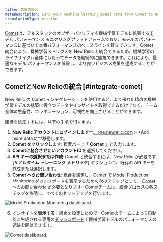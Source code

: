 ```yaml
---
title: 彗星の統合
metaDescription: Send your machine learning model data from Comet to New Relic to understand your model's performance.
translationType: machine
---
```




[Comet](https://www.comet.ml/site/)は、フルスタックのオブザーバビリティを機械学習モデルに拡張する[モデル パフォーマンス モニタリング](/docs/alerts-applied-intelligence/mlops/get-started/intro-mlops/)プラットフォームであり、モデルのパフォーマンスに基づいて本番パフォーマンスのベースラインを確立できます。Comet 統合により、機械学習メトリクスを New Relic と統合できるため、機械学習のライフサイクル全体にわたってデータを継続的に監視できます。これにより、最適なモデル パフォーマンスを確保し、より良いビジネス成果を達成することができます。

## CometとNew Relicの統合 [#integrate-comet]

New Relic の Comet インテグレーションを使用すると、より優れた精度の機械学習モデルの構築に役立つデータやインサイトを取得できるだけでなく、チーム全体の生産性、コラボレーション、可視性を向上させることができます。

連携を設定するには、以下の手順で行います。

1. **New Relic アカウントにログインします****[。one.newrelic.com](https://one.newrelic.com/all-capabilities) > +Add more data に**移動します。
2. **Comet をクリックし**ます: 検索バーに「 **Comet** 」と入力します。
3. **Cometに統合させたいアカウントID** を選択してください。
4. **API キーの選択または作成**: Comet と統合するには、New Relic が必要です<InlinePopover type="licenseKey"/>. **\[リアルタイム トレーニング メトリック]** セクションで、既存の API キーを作成または選択します。
5. **Comet へのお問い合わせ**: 統合を設定し、Comet で Model Production Monitoring ダッシュボードを表示するための次のステップとして、 [Comet へのお問い合わせ](mailto:sales@comet.ml) が必要となります。Cometチームは、統合プロセスの各ステップを説明し、すべてのセットアップを行います。

<img
  title="Model Production Monitoring dashboard"
  alt="Model Production Monitoring dashboard."
  src={modelperformancemonitoringCometUI}
/>

6. インサイトを**表示する**：統合を設定したので、Cometのチームによって自動的に生成される専用の[ダッシュボード](/docs/query-your-data/explore-query-data/dashboards/introduction-dashboards/)で機械学習モデルのパフォーマンスの追跡を開始できます。

<img
  title="Comet dashboard"
  alt="Comet dashboard."
  src={modelperformancemonitoringCometDashboardNewRelic}
/>

<InstallFeedback/>